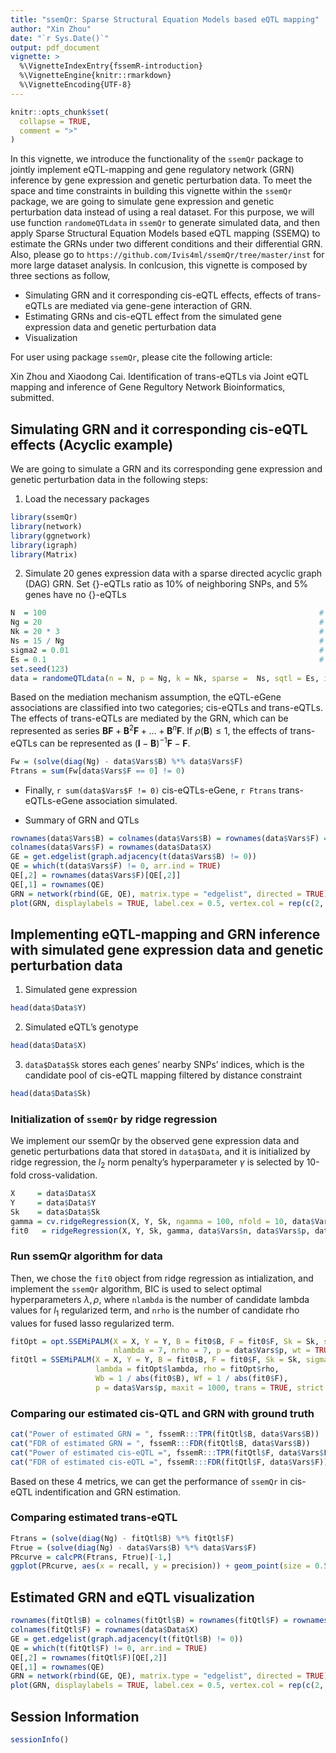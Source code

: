 ```yaml
---
title: "ssemQr: Sparse Structural Equation Models based eQTL mapping"
author: "Xin Zhou"
date: "`r Sys.Date()`"
output: pdf_document
vignette: >
  %\VignetteIndexEntry{fssemR-introduction}
  %\VignetteEngine{knitr::rmarkdown}
  %\VignetteEncoding{UTF-8}
---
```


```r
knitr::opts_chunk$set(
  collapse = TRUE,
  comment = ">"
)
```

In this vignette, we introduce the functionality of the `ssemQr` package to jointly implement eQTL-mapping and gene regulatory network (GRN) inference by gene expression and genetic perturbation data. To meet the space and time constraints in building this vignette within the `ssemQr` package, we are going to simulate gene expression and genetic perturbation data instead of using a real dataset. For this purpose, we will use function `randomeQTLdata` in `ssemQr` to generate simulated data, and then apply Sparse Structural Equation Models based eQTL mapping (SSEMQ) to estimate the GRNs under two different conditions and their differential GRN. Also, please go to `https://github.com/Ivis4ml/ssemQr/tree/master/inst` for more large dataset analysis. In conlcusion, this vignette is composed by three sections as follow,

- Simulating GRN and it corresponding cis-eQTL effects, effects of trans-eQTLs are mediated via gene-gene interaction of GRN.
- Estimating GRNs and cis-eQTL effect from the simulated gene expression data and genetic perturbation data
- Visualization

For user using package `ssemQr`, please cite the following article:

Xin Zhou and Xiaodong Cai. Identification of trans-eQTLs via Joint eQTL mapping and inference of Gene Regultory Network Bioinformatics, submitted.

## Simulating GRN and it corresponding cis-eQTL effects (Acyclic example) 
We are going to simulate a GRN and its corresponding gene expression and genetic perturbation data in the following steps:

1. Load the necessary packages

```r
library(ssemQr)
library(network)
library(ggnetwork)
library(igraph)
library(Matrix)
```

2. Simulate 20 genes expression data with a sparse directed acyclic graph (DAG) GRN. Set {\it cis}-eQTLs ratio as 10% of neighboring SNPs, and 5% genes have no {\it cis}-eQTLs

```r
N  = 100                                                             # sample size
Ng = 20                                                              # gene number
Nk = 20 * 3                                                          # eQTL number
Ns = 15 / Ng                                                         # sparsity of GRN
sigma2 = 0.01                                                        # sigma2
Es = 0.1                                                             # sparsity of {\it cis}-eQTL
set.seed(123)
data = randomeQTLdata(n = N, p = Ng, k = Nk, sparse =  Ns, sqtl = Es, intercept = 5, sigma2 = sigma2, esize = c(0.5, 5), coefs = c(0.2, 0.6), type = "DG", dag = TRUE, overlap = "none", span = TRUE, noqtl = FALSE, rmv = 0.05)
```

Based on the mediation mechanism assumption, the eQTL-eGene associations are classified into two categories; cis-eQTLs and trans-eQTLs. The effects of trans-eQTLs are mediated by the GRN, which can be represented as series $\mathbf{B}\mathbf{F} + \mathbf{B}^2\mathbf{F} + ... + \mathbf{B}^n\mathbf{F}$. If $\rho(\mathbf{B}) \leq 1$, the effects of trans-eQTLs can be represented as $(\mathbf{I} - \mathbf{B})^{-1}\mathbf{F} - \mathbf{F}$.

```r
Fw = (solve(diag(Ng) - data$Vars$B) %*% data$Vars$F)
Ftrans = sum(Fw[data$Vars$F == 0] != 0)
```

+ Finally, `r sum(data$Vars$F != 0)` cis-eQTLs-eGene, `r Ftrans` trans-eQTLs-eGene association simulated.

+ Summary of GRN and QTLs
```r
rownames(data$Vars$B) = colnames(data$Vars$B) = rownames(data$Vars$F) = rownames(data$Data$Y)
colnames(data$Vars$F) = rownames(data$Data$X)
GE = get.edgelist(graph.adjacency(t(data$Vars$B) != 0))
QE = which(t(data$Vars$F) != 0, arr.ind = TRUE)
QE[,2] = rownames(data$Vars$F)[QE[,2]]
QE[,1] = rownames(QE)
GRN = network(rbind(GE, QE), matrix.type = "edgelist", directed = TRUE)
plot(GRN, displaylabels = TRUE, label.cex = 0.5, vertex.col = rep(c(2, 5), times = c(length(unique(QE[,2])), nrow(QE))))
```


## Implementing eQTL-mapping and GRN inference with simulated gene expression data and genetic perturbation data

1. Simulated gene expression
```r
head(data$Data$Y)
```

2. Simulated eQTL's genotype
```r
head(data$Data$X)
```

3. `data$Data$Sk` stores each genes' nearby SNPs' indices, which is the candidate pool of cis-eQTL mapping filtered by distance constraint
```r
head(data$Data$Sk)
```

### Initialization of `ssemQr` by ridge regression
We implement our ssemQr by the observed gene expression data and genetic perturbations data that stored in `data$Data`, and it is initialized by ridge regression, the $l_2$ norm penalty's hyperparameter $\gamma$ is selected by 10-fold cross-validation.

```r
X     = data$Data$X
Y     = data$Data$Y
Sk    = data$Data$Sk
gamma = cv.ridgeRegression(X, Y, Sk, ngamma = 100, nfold = 10, data$Vars$n, data$Vars$p, data$Vars$q)
fit0   = ridgeRegression(X, Y, Sk, gamma, data$Vars$n, data$Vars$p, data$Vars$q, trans = FALSE, sparse = FALSE)
```


### Run ssemQr algorithm for data
Then, we chose the `fit0` object from ridge regression as intialization, and implement the `ssemQr` algorithm, BIC is used to select optimal hyperparameters $\lambda, \rho$, where `nlambda` is the number of candidate lambda values for $l_1$ regularized term, and `nrho` is the number of candidate rho values for fused lasso regularized term.

```r
fitOpt = opt.SSEMiPALM(X = X, Y = Y, B = fit0$B, F = fit0$F, Sk = Sk, sigma2 = fit0$sigma2,
                       nlambda = 7, nrho = 7, p = data$Vars$p, wt = TRUE)
fitQtl = SSEMiPALM(X = X, Y = Y, B = fit0$B, F = fit0$F, Sk = Sk, sigma2 = fit0$sigma2,
                   lambda = fitOpt$lambda, rho = fitOpt$rho,
                   Wb = 1 / abs(fit0$B), Wf = 1 / abs(fit0$F),
                   p = data$Vars$p, maxit = 1000, trans = TRUE, strict = TRUE)
```

### Comparing our estimated cis-QTL and GRN with ground truth
```r
cat("Power of estimated GRN = ", fssemR:::TPR(fitQtl$B, data$Vars$B))
cat("FDR of estimated GRN = ", fssemR:::FDR(fitQtl$B, data$Vars$B))
cat("Power of estimated cis-eQTL =", fssemR:::TPR(fitQtl$F, data$Vars$F))
cat("FDR of estimated cis-eQTL =", fssemR:::FDR(fitQtl$F, data$Vars$F))
```
Based on these 4 metrics, we can get the performance of `ssemQr` in cis-eQTL indentification and GRN estimation.


### Comparing estimated trans-eQTL
```r
Ftrans = (solve(diag(Ng) - fitQtl$B) %*% fitQtl$F)
Ftrue = (solve(diag(Ng) - data$Vars$B) %*% data$Vars$F)
PRcurve = calcPR(Ftrans, Ftrue)[-1,]
ggplot(PRcurve, aes(x = recall, y = precision)) + geom_point(size = 0.5) + geom_path() + labs(x ="Recall", y = "Precision")
```


## Estimated GRN and eQTL visualization
```r
rownames(fitQtl$B) = colnames(fitQtl$B) = rownames(fitQtl$F) = rownames(data$Data$Y)
colnames(fitQtl$F) = rownames(data$Data$X)
GE = get.edgelist(graph.adjacency(t(fitQtl$B) != 0))
QE = which(t(fitQtl$F) != 0, arr.ind = TRUE)
QE[,2] = rownames(fitQtl$F)[QE[,2]]
QE[,1] = rownames(QE)
GRN = network(rbind(GE, QE), matrix.type = "edgelist", directed = TRUE)
plot(GRN, displaylabels = TRUE, label.cex = 0.5, vertex.col = rep(c(2, 5), times = c(length(unique(QE[,2])), nrow(QE))))
```

## Session Information
```r
sessionInfo()
```



